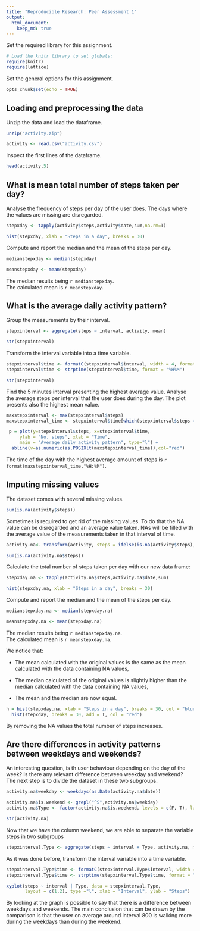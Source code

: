 ```yaml
---
title: "Reproducible Research: Peer Assessment 1"
output: 
  html_document:
    keep_md: true
---
```


Set the required library for this assignment.
```r
# Load the knitr library to set globals:
require(knitr)
require(lattice)
```

Set the general options for this assignment.
```r
opts_chunk$set(echo = TRUE)
```

## Loading and preprocessing the data

Unzip the data and load the dataframe.
```r
unzip("activity.zip")

activity <- read.csv("activity.csv")
```

Inspect the first lines of the dataframe.
```r
head(activity,5)
```

## What is mean total number of steps taken per day?

Analyse the frequency of steps per day of the user does.
The days where the values are missing are disregarded.
```r
stepxday <- tapply(activity$steps,activity$date,sum,na.rm=T)

hist(stepxday, xlab = "Steps in a day", breaks = 30)
```

Compute and report the median and the mean of the steps per day.
```r
medianstepxday <- median(stepxday)

meanstepxday <- mean(stepxday)
```

The median results being `r medianstepxday`.  
The calculated mean is `r meanstepxday`.

## What is the average daily activity pattern?

Group the measurements by their interval.
```r
stepxinterval <- aggregate(steps ~ interval, activity, mean)

str(stepxinterval)
```

Transform the interval variable into a time variable.
```r
stepxinterval$time <- formatC(stepxinterval$interval, width = 4, format = "d", flag = "0")
stepxinterval$time <- strptime(stepxinterval$time, format = "%H%M")

str(stepxinterval)
```

Find the 5 minutes interval presenting the highest average value.
Analyse the average steps per interval that the user does during the day. The plot presents also the highest mean value.
```r
maxstepxinterval <- max(stepxinterval$steps)
maxstepxinterval_time <- stepxinterval$time[which(stepxinterval$steps == maxstepxinterval)]

 p = plot(y=stepxinterval$steps, x=stepxinterval$time,
     ylab = "No. steps", xlab = "Time",
     main = "Average daily activity pattern", type="l") +
  abline(v=as.numeric(as.POSIXlt(maxstepxinterval_time)),col="red")
```

The time of the day with the highest average amount of steps is `r format(maxstepxinterval_time,"%H:%M")`.

## Imputing missing values

The dataset comes with several missing values.
```r
sum(is.na(activity$steps))
```

Sometimes is required to get rid of the missing values. To do that the NA value can be disregarded and an average value taken. NAs will be filled with the average value of the measurements taken in that interval of time.
```r
activity.na<- transform(activity, steps = ifelse(is.na(activity$steps), stepxinterval$steps, activity$steps))

sum(is.na(activity.na$steps))
```

Calculate the total number of steps taken per day with our new data frame:
```r
stepxday.na <- tapply(activity.na$steps,activity.na$date,sum)

hist(stepxday.na, xlab = "Steps in a day", breaks = 30)
```

Compute and report the median and the mean of the steps per day.
```r
medianstepxday.na <- median(stepxday.na)

meanstepxday.na <- mean(stepxday.na)
```

The median results being `r medianstepxday.na`.  
The calculated mean is `r meanstepxday.na`.

We notice that:

* The mean calculated with the original values is the same as the mean calculated with the data containing NA values,

* The median calculated of the original values is slightly higher than the median calculated with the data containing NA values,

* The mean and the median are now equal.

```r
h = hist(stepxday.na, xlab = "Steps in a day", breaks = 30, col = "blue")
  hist(stepxday, breaks = 30, add = T, col = "red")
```

By removing the NA values the total number of steps increases.

## Are there differences in activity patterns between weekdays and weekends?

An interesting question, is th user behaviour depending on the day of the week? Is there any relevant difference between weekday and weekend?
The next step is to divide the dataset in these two subgroups.
```r
activity.na$weekday <- weekdays(as.Date(activity.na$date))

activity.na$is.weekend <- grepl("^S",activity.na$weekday)
activity.na$Type <- factor(activity.na$is.weekend, levels = c(F, T), labels = c("Weekday", "Weekend"))

str(activity.na)
```

Now that we have the column weekend, we are able to separate the variable steps in two subgroups
```r
stepxinterval.Type <- aggregate(steps ~ interval + Type, activity.na, mean)
```

As it was done before, transform the interval variable into a time variable.
```r
stepxinterval.Type$time <- formatC(stepxinterval.Type$interval, width = 4, format = "d", flag = "0")
stepxinterval.Type$time <- strptime(stepxinterval.Type$time, format = "%H%M")
```

```r
xyplot(steps ~ interval | Type, data = stepxinterval.Type,
       layout = c(1,2), type ="l", xlab = "Interval", ylab = "Steps")
```

By looking at the graph is possible to say that there is a difference between weekdays and weekends. The main conclusion that can be drawn by the comparison is that the user on average around interval 800 is walking more during the weekdays than during the weekend.
